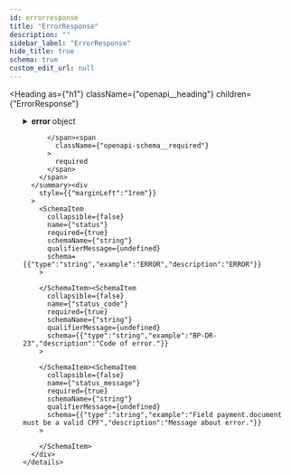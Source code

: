 ```yaml
---
id: errorresponse
title: "ErrorResponse"
description: ""
sidebar_label: "ErrorResponse"
hide_title: true
schema: true
custom_edit_url: null
---
```



<Heading
  as={"h1"}
  className={"openapi__heading"}
  children={"ErrorResponse"}
>
</Heading>





<ul>
  <SchemaItem
    collapsible={true}
    className={"schemaItem"}
  >
    <details
      style={{}}
      className={"openapi-markdown__details"}
    >
      <summary
        style={{}}
      >
        <span
          className={"openapi-schema__container"}
        >
          <strong
            className={"openapi-schema__property"}
          >
            error
          </strong><span
            className={"openapi-schema__name"}
          >
             object
          </span><span
            className={"openapi-schema__divider"}
          >
            
          </span><span
            className={"openapi-schema__required"}
          >
            required
          </span>
        </span>
      </summary><div
        style={{"marginLeft":"1rem"}}
      >
        <SchemaItem
          collapsible={false}
          name={"status"}
          required={true}
          schemaName={"string"}
          qualifierMessage={undefined}
          schema={{"type":"string","example":"ERROR","description":"ERROR"}}
        >
          
        </SchemaItem><SchemaItem
          collapsible={false}
          name={"status_code"}
          required={true}
          schemaName={"string"}
          qualifierMessage={undefined}
          schema={{"type":"string","example":"BP-DR-23","description":"Code of error."}}
        >
          
        </SchemaItem><SchemaItem
          collapsible={false}
          name={"status_message"}
          required={true}
          schemaName={"string"}
          qualifierMessage={undefined}
          schema={{"type":"string","example":"Field payment.document must be a valid CPF","description":"Message about error."}}
        >
          
        </SchemaItem>
      </div>
    </details>
  </SchemaItem>
</ul>
            